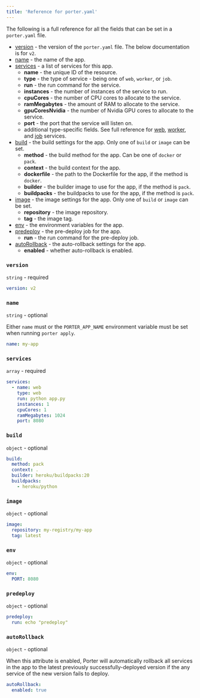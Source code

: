 ```yaml
---
title: 'Reference for porter.yaml'
---
```


The following is a full reference for all the fields that can be set in a `porter.yaml` file.

- [version](#version) \- the version of the `porter.yaml` file. The below documentation is for `v2`.
- [name](#name) \- the name of the app.
- [services](#services) \- a list of services for this app.
  - **name** - the unique ID of the resource.
  - **type** - the type of service - being one of `web`, `worker`, or `job`.
  - **run** - the run command for the service.
  - **instances** - the number of instances of the service to run.
  - **cpuCores** - the number of CPU cores to allocate to the service.
  - **ramMegabytes** - the amount of RAM to allocate to the service.
  - **gpuCoresNvidia** - the number of Nvidia GPU cores to allocate to the service.
  - **port** - the port that the service will listen on.
  - additional type-specific fields. See full reference for [web](/deploy/configuration-as-code/services/web-service), [worker](/deploy/configuration-as-code/services/worker-service), and [job](/deploy/configuration-as-code/services/job-service) services.
- [build](#build) \- the build settings for the app. Only one of `build` or `image` can be set.
  - **method** - the build method for the app. Can be one of `docker` or `pack`.
  - **context** - the build context for the app.
  - **dockerfile** - the path to the Dockerfile for the app, if the method is `docker`.
  - **builder** - the builder image to use for the app, if the method is `pack`.
  - **buildpacks** - the buildpacks to use for the app, if the method is `pack`.
- [image](#image) \- the image settings for the app. Only one of `build` or `image` can be set.
  - **repository** - the image repository.
  - **tag** - the image tag.
- [env](#env) \- the environment variables for the app.
- [predeploy](#predeploy) \- the pre-deploy job for the app.
  - **run** - the run command for the pre-deploy job.
- [autoRollback](#autoRollback) \- the auto-rollback settings for the app.
  - **enabled** - whether auto-rollback is enabled.

### `version`

`string` - required

```yaml
version: v2
```

### `name`

`string` - optional

Either `name` must or the `PORTER_APP_NAME` environment variable must be set when running `porter apply`.

```yaml
name: my-app
```

### `services`

`array` - required

```yaml
services:
  - name: web
    type: web
    run: python app.py
    instances: 1
    cpuCores: 1
    ramMegabytes: 1024
    port: 8080
```

### `build`

`object` - optional

```yaml
build:
  method: pack
  context: .
  builder: heroku/buildpacks:20
  buildpacks:
    - heroku/python
```

### `image`

`object` - optional

```yaml
image:
  repository: my-registry/my-app
  tag: latest
```

### `env`

`object` - optional

```yaml
env:
  PORT: 8080
```

### `predeploy`

`object` - optional

```yaml
predeploy:
  run: echo "predeploy"
```

### `autoRollback`

`object` - optional

When this attribute is enabled, Porter will automatically rollback all services in the app to the latest previously successfully-deployed version if the any service of the new version fails to deploy.

```yaml
autoRollback:
  enabled: true
```
